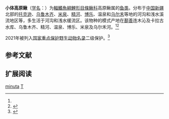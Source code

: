 {{Speciesbox
| name = 小体高原鳅
| status = NE
| status_system = IUCN3.1
| image = 
| genus = Triplophysa
| species = minuta
| authority = ([[李思忠_(鱼类学家)|Li]], 1966)<ref name='id6395'>{{cite web| url =http://www.bioinfo.cn/db05/BjdwSpecies.php?action=view&id=6395| title =小体高原鳅| work =中国动物物种编目数据库| publisher =中国科学院微生物研究所| author =中国科学院动物研究所| accessdate =2009-04-11| deadurl =yes| archiveurl =https://web.archive.org/web/20160305052607/http://www.bioinfo.cn/db05/BjdwSpecies.php?action=view&id=6395| archivedate =2016-03-05}}</ref>
| synonyms = *''Nemachilus minutus'',Li, 1966
}}

'''小体高原鳅'''（[[学名|学名]]：{{lang|la|''Triplophysa minuta''}}）为[[輻鰭魚綱|輻鰭魚綱]][[鯉形目|鯉形目]][[條鳅科|條鳅科]]高原鳅属的[[鱼类|鱼类]]。分布于[[中国|中国]][[新疆|新疆]]北部的[[托克逊|托克逊]]、[[乌鲁木齐|乌鲁木齐]]、[[米泉|米泉]]、[[精河|精河]]、[[博乐|博乐]]、温泉和[[乌尔禾|乌尔禾]]等地的河沟和浅水溪流地区等，多生活于河沟和浅水缓流区。该物种的模式产地在[[鄯善|鄯善]]连木沁及卡拉古水库、乌鲁木齐、精河、温泉、博乐、米泉及乌尔禾河。<ref name='id6395'/><ref>{{FishBase species | genus = Triplophysa | species = minuta| month = 12| year = 2011}}</ref>

2021年被列入[[国家重点保护野生动物名录|国家重点保护野生动物名录]]二级保护。<ref>{{Cite web |url=https://birdingbeijing.com/wp-content/uploads/2021/02/2021-List-of-Class-I-and-Class-II-protected-species-in-China-annotated.xls |title=总名录 A B C D E 1 国家重点保护野生动物名录 |access-date=2021-07-04 |archive-date=2021-07-09 |archive-url=https://web.archive.org/web/20210709183345/https://birdingbeijing.com/wp-content/uploads/2021/02/2021-List-of-Class-I-and-Class-II-protected-species-in-China-annotated.xls |dead-url=no }}</ref>

== 参考文献 ==
{{reflist}}

== 扩展阅读 ==
{{refbegin}}
{{wikispecies-inline|Triplophysa minuta|小体高原鳅}}
{{refend}}
{{Taxonbar}}

{{鯉形目小作品}}

[[Category:高原鳅属|minuta]]
[[Category:1966年描述的魚類|T]]